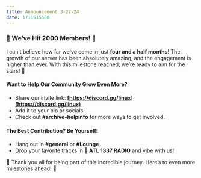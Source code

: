```yaml
---
title: Announcement 3-27-24
date: 1711515600
---
```




### **🎉 We’ve Hit 2000 Members! 🎉**  



I can’t believe how far we’ve come in just **four and a half months**! The growth of our server has been absolutely amazing, and the engagement is higher than ever. With this milestone reached, we’re ready to aim for the stars! 🚀  



#### **Want to Help Our Community Grow Even More?**  
- Share our invite link: **[https://discord.gg/linux](https://discord.gg/linux)**  
- Add it to your bio or socials!  
- Check out ⁠**#archive-helpinfo** for more ways to get involved.  



#### **The Best Contribution? Be Yourself!**  
- Hang out in **#general** or **#Lounge**.  
- Drop your favorite tracks in **🎵 ATL 1337 RADIO** and vibe with us!  



🐧 Thank you all for being part of this incredible journey. Here’s to even more milestones ahead! 🐧  
